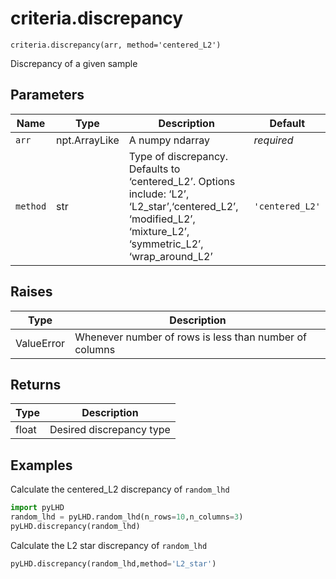 # criteria.discrepancy { #pyLHD.criteria.discrepancy }

`criteria.discrepancy(arr, method='centered_L2')`

Discrepancy of a given sample

## Parameters

| Name     | Type          | Description                                                                                                                                                   | Default         |
|----------|---------------|---------------------------------------------------------------------------------------------------------------------------------------------------------------|-----------------|
| `arr`    | npt.ArrayLike | A numpy ndarray                                                                                                                                               | _required_      |
| `method` | str           | Type of discrepancy. Defaults to 'centered_L2'. Options include: 'L2', 'L2_star','centered_L2', 'modified_L2', 'mixture_L2', 'symmetric_L2', 'wrap_around_L2' | `'centered_L2'` |

## Raises

| Type       | Description                                            |
|------------|--------------------------------------------------------|
| ValueError | Whenever number of rows is less than number of columns |

## Returns

| Type   | Description              |
|--------|--------------------------|
| float  | Desired discrepancy type |

## Examples



Calculate the centered_L2 discrepancy of `random_lhd`
```python
import pyLHD
random_lhd = pyLHD.random_lhd(n_rows=10,n_columns=3)
pyLHD.discrepancy(random_lhd)
```
Calculate the L2 star discrepancy of `random_lhd`
```python
pyLHD.discrepancy(random_lhd,method='L2_star')
```